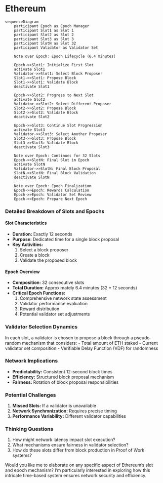 # Ethereum

```mermaid
sequenceDiagram
    participant Epoch as Epoch Manager
    participant Slot1 as Slot 1
    participant Slot2 as Slot 2
    participant Slot3 as Slot 3
    participant SlotN as Slot 32
    participant Validator as Validator Set

    Note over Epoch: Epoch Lifecycle (6.4 minutes)
    
    Epoch->>Slot1: Initialize First Slot
    activate Slot1
    Validator->>Slot1: Select Block Proposer
    Slot1->>Slot1: Propose Block
    Slot1->>Slot1: Validate Block
    deactivate Slot1

    Epoch->>Slot2: Progress to Next Slot
    activate Slot2
    Validator->>Slot2: Select Different Proposer
    Slot2->>Slot2: Propose Block
    Slot2->>Slot2: Validate Block
    deactivate Slot2

    Epoch->>Slot3: Continue Slot Progression
    activate Slot3
    Validator->>Slot3: Select Another Proposer
    Slot3->>Slot3: Propose Block
    Slot3->>Slot3: Validate Block
    deactivate Slot3

    Note over Epoch: Continues for 32 Slots
    Epoch->>SlotN: Final Slot in Epoch
    activate SlotN
    Validator->>SlotN: Final Block Proposal
    SlotN->>SlotN: Final Block Validation
    deactivate SlotN

    Note over Epoch: Epoch Finalization
    Epoch->>Epoch: Rewards Calculation
    Epoch->>Epoch: Validator Set Review
    Epoch->>Epoch: Prepare Next Epoch

```

### Detailed Breakdown of Slots and Epochs

#### Slot Characteristics
- **Duration:** Exactly 12 seconds
- **Purpose:** Dedicated time for a single block proposal
- **Key Activities:**
  1. Select a block proposer
  2. Create a block
  3. Validate the proposed block

#### Epoch Overview
- **Composition:** 32 consecutive slots
- **Total Duration:** Approximately 6.4 minutes (32 * 12 seconds)
- **Critical Epoch Functions:**
  1. Comprehensive network state assessment
  2. Validator performance evaluation
  3. Reward distribution
  4. Potential validator set adjustments

### Validator Selection Dynamics

In each slot, a validator is chosen to propose a block through a pseudo-random mechanism that considers:
- Total amount of ETH staked
- Current validator set composition
- Verifiable Delay Function (VDF) for randomness

### Network Implications

- **Predictability:** Consistent 12-second block times
- **Efficiency:** Structured block proposal mechanism
- **Fairness:** Rotation of block proposal responsibilities

### Potential Challenges

1. **Missed Slots:** If a validator is unavailable
2. **Network Synchronization:** Requires precise timing
3. **Performance Variability:** Different validator capabilities

### Thinking Questions

1. How might network latency impact slot execution?
2. What mechanisms ensure fairness in validator selection?
3. How do these slots differ from block production in Proof of Work systems?

Would you like me to elaborate on any specific aspect of Ethereum's slot and epoch mechanism? I'm particularly interested in exploring how this intricate time-based system ensures network security and efficiency.
